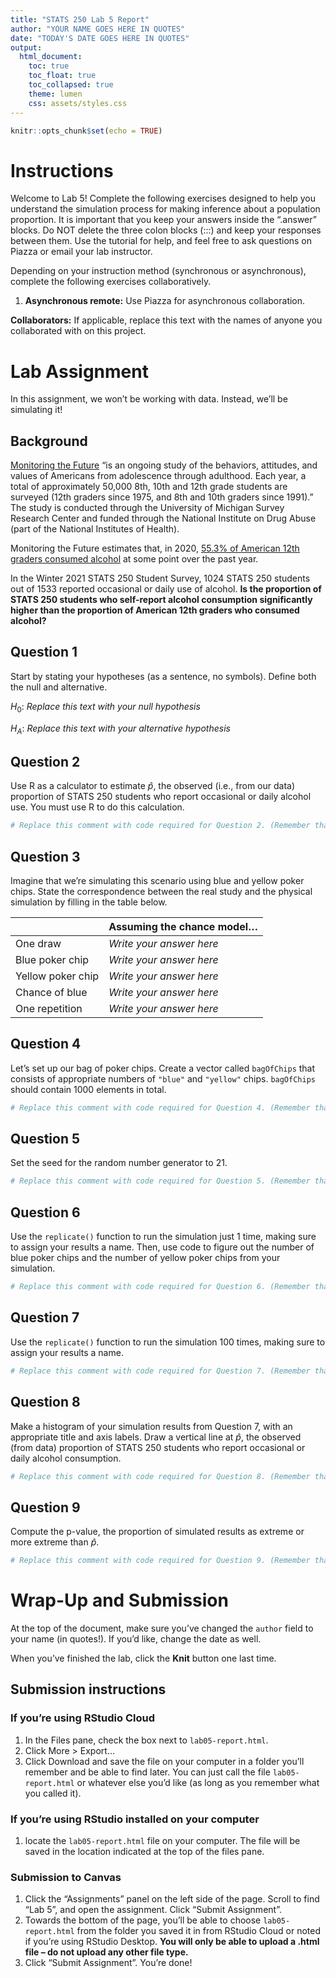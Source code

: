 ```yaml
---
title: "STATS 250 Lab 5 Report"
author: "YOUR NAME GOES HERE IN QUOTES"
date: "TODAY'S DATE GOES HERE IN QUOTES"
output:
  html_document:
    toc: true
    toc_float: true
    toc_collapsed: true
    theme: lumen
    css: assets/styles.css
---
```


```r
knitr::opts_chunk$set(echo = TRUE)
```

# Instructions

Welcome to Lab 5! Complete the following exercises designed to help you understand the simulation process for making inference about a population proportion. It is important that you keep your answers inside the ".answer" blocks. Do NOT delete the three colon blocks (:::) and keep your responses between them. Use the tutorial for help, and feel free to ask questions on Piazza or email your lab instructor.

Depending on your instruction method (synchronous or asynchronous), complete the following exercises collaboratively.

1.  **Asynchronous remote:** Use Piazza for asynchronous collaboration.

**Collaborators:** If applicable, replace this text with the names of anyone you collaborated with on this project.

# Lab Assignment

In this assignment, we won't be working with data. Instead, we'll be simulating it!

## Background

:::{.background}
[Monitoring the Future](http://www.monitoringthefuture.org/) "is an ongoing study of the behaviors, attitudes, and values of Americans from adolescence through adulthood. Each year, a total of approximately 50,000 8th, 10th and 12th grade students are surveyed (12th graders since 1975, and 8th and 10th graders since 1991)." The study is conducted through the University of Michigan Survey Research Center and funded through the National Institute on Drug Abuse (part of the National Institutes of Health). 

Monitoring the Future estimates that, in 2020, [55.3% of American 12th graders consumed alcohol](https://www.drugabuse.gov/drug-topics/related-topics/trends-statistics/infographics/monitoring-future-2020-survey-results) at some point over the past year. 

In the Winter 2021 STATS 250 Student Survey, 1024 STATS 250 students out of 1533 reported occasional or daily use of alcohol. **Is the proportion of STATS 250 students who self-report alcohol consumption significantly higher than the proportion of American 12th graders who consumed alcohol?** 
:::

## Question 1

::: {.question}
Start by stating your hypotheses (as a sentence, no symbols). Define both the null and alternative.
:::

::: {.answer}

$H_0$: *Replace this text with your null hypothesis*

$H_A$: *Replace this text with your alternative hypothesis*

:::


## Question 2

::: {.question}
Use R as a calculator to estimate $\hat{p}$, the observed (i.e., from our data) proportion  of STATS 250 students who report occasional or daily alcohol use. You must use R to do this calculation.
:::

::: {.answer}
```r
# Replace this comment with code required for Question 2. (Remember that this text is a comment, so R ignores it; you can delete it if you want.)

```
:::

## Question 3

:::{.question}
Imagine that we're simulating this scenario using blue and yellow poker chips. State the correspondence between the real study and the physical simulation by filling in the table below.
:::

:::{.answer}

|                   | **Assuming the chance model...** |
|-------------------|----------------------------------|
|          One draw | *Write your answer here* | 
|   Blue poker chip | *Write your answer here* | 
| Yellow poker chip | *Write your answer here* | 
|    Chance of blue | *Write your answer here* | 
|    One repetition | *Write your answer here* | 

:::

## Question 4

:::{.question}
Let's set up our bag of poker chips. Create a vector called `bagOfChips` that consists of appropriate numbers of `"blue"` and `"yellow"` chips. `bagOfChips` should contain 1000 elements in total.
:::

:::{.answer}
```r
# Replace this comment with code required for Question 4. (Remember that this text is a comment, so R ignores it; you can delete it if you want.)

```

:::

## Question 5

:::{.question}
Set the seed for the random number generator to 21.
:::

:::{.answer}
```r
# Replace this comment with code required for Question 5. (Remember that this text is a comment, so R ignores it; you can delete it if you want.)

```
:::


## Question 6
:::{.question}
Use the `replicate()` function to run the simulation just 1 time, making sure to assign your results a name. Then, use code to figure out the number of blue poker chips and the number of yellow poker chips from your simulation.
:::

:::{.answer}
```r
# Replace this comment with code required for Question 6. (Remember that this text is a comment, so R ignores it; you can delete it if you want.)

```
:::


## Question 7
:::{.question}
Use the `replicate()` function to run the simulation 100 times, making sure to assign your results a name. 
:::

:::{.answer}
```r
# Replace this comment with code required for Question 7. (Remember that this text is a comment, so R ignores it; you can delete it if you want.)

```
:::

## Question 8 
:::{.question}
Make a histogram of your simulation results from Question 7, with an appropriate title and axis labels. Draw a vertical line at $\hat{p}$, the observed (from data) proportion of STATS 250 students who report occasional or daily alcohol consumption.
:::

:::{.answer}
```r
# Replace this comment with code required for Question 8. (Remember that this text is a comment, so R ignores it; you can delete it if you want.)

```
:::

## Question 9
:::{.question}
Compute the p-value, the proportion of simulated results as extreme or more extreme than $\hat{p}$.
:::

:::{.answer}
```r
# Replace this comment with code required for Question 9. (Remember that this text is a comment, so R ignores it; you can delete it if you want.)

```
:::



# Wrap-Up and Submission

At the top of the document, make sure you've changed the `author` field to your name (in quotes!). If you'd like, change the date as well.

When you've finished the lab, click the **Knit** button one last time.

## Submission instructions

### If you're using RStudio Cloud

1.  In the Files pane, check the box next to `lab05-report.html`.
2.  Click More \> Export...
3.  Click Download and save the file on your computer in a folder you'll remember and be able to find later. You can just call the file `lab05-report.html` or whatever else you'd like (as long as you remember what you called it).

### If you're using RStudio installed on your computer

1.  locate the `lab05-report.html` file on your computer. The file will be saved in the location indicated at the top of the files pane.

### Submission to Canvas

1.  Click the "Assignments" panel on the left side of the page. Scroll to find "Lab 5", and open the assignment. Click "Submit Assignment".
2.  Towards the bottom of the page, you'll be able to choose `lab05-report.html` from the folder you saved it in from RStudio Cloud or noted if you're using RStudio Desktop. **You will only be able to upload a .html file -- do not upload any other file type.**
3.  Click "Submit Assignment". You're done!
